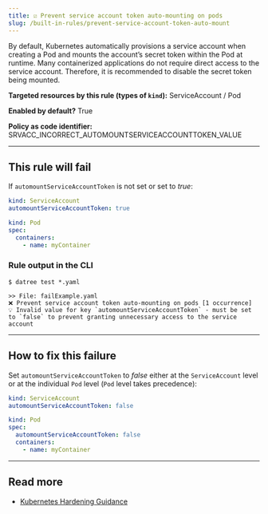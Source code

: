 ```yaml
---
title: ☑️ Prevent service account token auto-mounting on pods
slug: /built-in-rules/prevent-service-account-token-auto-mount
---
```


By default, Kubernetes automatically provisions a service account when creating a Pod and mounts the account’s secret token within the Pod at runtime. Many containerized applications do not require direct access to the service account.
Therefore, it is recommended to disable the secret token being mounted.

**Targeted resources by this rule (types of **`kind`**):** ServiceAccount / Pod

**Enabled by default?** True

**Policy as code identifier:** SRVACC_INCORRECT_AUTOMOUNTSERVICEACCOUNTTOKEN_VALUE

---

## This rule will fail

If `automountServiceAccountToken` is not set or set to _true_:

```yaml
kind: ServiceAccount
automountServiceAccountToken: true
```

```yaml
kind: Pod
spec:
  containers:
    - name: myContainer
```

### Rule output in the CLI

```terminal
$ datree test *.yaml

>> File: failExample.yaml
❌ Prevent service account token auto-mounting on pods [1 occurrence]
💡 Invalid value for key `automountServiceAccountToken` - must be set to `false` to prevent granting unnecessary access to the service account
```

---

## How to fix this failure

Set `automountServiceAccountToken` to _false_ either at the `ServiceAccount` level or at the individual `Pod` level (`Pod` level takes precedence):

```yaml
kind: ServiceAccount
automountServiceAccountToken: false
```

```yaml
kind: Pod
spec:
  automountServiceAccountToken: false
  containers:
    - name: myContainer
```

---

## Read more

- [Kubernetes Hardening Guidance](https://media.defense.gov/2021/Aug/03/2002820425/-1/-1/1/CTR_KUBERNETES%20HARDENING%20GUIDANCE.PDF)
